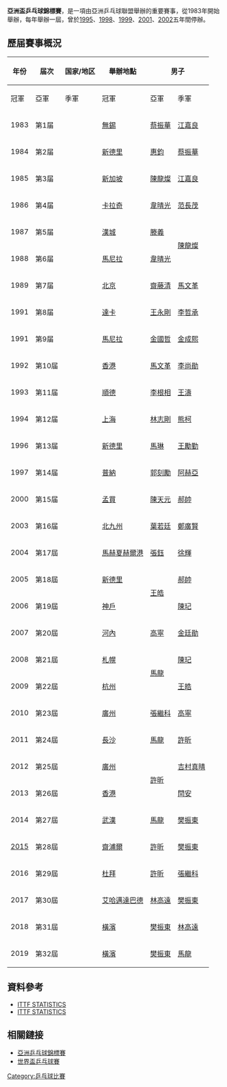 {{noteTA|G1=Table Tennis}}
'''亞洲盃乒乓球錦標賽'''，是一項由亞洲乒乓球聯盟舉辦的重要賽事，從1983年開始舉辦，每年舉辦一屆，曾於[[1995|1995]]、[[1998|1998]]、[[1999|1999]]、[[2001|2001]]、[[2002|2002]]五年間停辦。

== 歷届賽事概況 ==
{| class="wikitable" 
!rowspan=2|年份 
!rowspan=2|届次
!rowspan=2|国家/地区
!rowspan=2|舉辦地點
!colspan=3|男子
!colspan=3|女子
|-
!冠軍
!亞軍
!季軍 
!冠軍
!亞軍
!季軍 
|-
| 1983 
| 第1届	 	 	
| {{CHN}} 
| [[無錫|無錫]]
| {{flagicon|CHN}}[[蔡振華|蔡振華]]
| {{flagicon|CHN}}[[江嘉良|江嘉良]]
| {{flagicon|CHN}}[[謝賽克|謝賽克]]
| {{flagicon|CHN}}[[曹燕華|曹燕華]]
| {{flagicon|CHN}}[[童玲　(乒乓球運動員)|童玲]]
| {{flagicon|CHN}}[[焦志敏|焦志敏]]
|-
| 1984 	
| 第2届 	 	
| {{IND}}
| [[新德里|新德里]]
| {{flagicon|CHN}}[[惠鈞|惠鈞]]
| {{flagicon|CHN}}[[蔡振華|蔡振華]]
| {{flagicon|CHN}}[[謝賽克|謝賽克]]
| {{flagicon|CHN}}[[童玲　(乒乓球運動員)|童玲]]
|rowspan=2| {{flagicon|CHN}}[[倪夏蓮|倪夏蓮]]
| {{flagicon|KOR}}[[李美玉|李美玉]]
|-
| 1985
| 第3届
| {{SIN}}
| [[新加坡|新加坡]]
| {{flagicon|CHN}}[[陳龍燦|陳龍燦]]
| {{flagicon|CHN}}[[江嘉良|江嘉良]]
| {{flagicon|CHN}}[[滕義|滕義]]
| {{flagicon|CHN}}[[焦志敏|焦志敏]]
|rowspan=2|{{flagicon|PRK}}[[趙正姬|趙正姬]]
|-
| 1986
| 第4届
| {{PAK}}
| [[卡拉奇|卡拉奇]]
| {{flagicon|CHN}}[[韋晴光|韋晴光]]
| {{flagicon|CHN}}[[范長茂|范長茂]]
| {{flagicon|KOR}}[[金成熙　(乒乓球運動員)|金成熙]]
| {{flagicon|CHN}}[[胡小新|胡小新]]
| {{flagicon|CHN}}[[朱娟|朱娟]]
|-
| 1987
| 第5届
| {{KOR}}
| [[漢城|漢城]]
| {{flagicon|CHN}}[[滕義|滕義]]
|rowspan=2| {{flagicon|CHN}}[[陳龍燦|陳龍燦]]
| {{flagicon|KOR}}[[金琦澤|金琦澤]]
| {{flagicon|CHN}}[[焦志敏|焦志敏]]
|rowspan=2| {{flagicon|CHN}}[[李惠芬|李惠芬]]
| {{flagicon|KOR}}[[玄靜和|玄靜和]]
|-
| 1988
| 第6届
| {{PHI}}
| [[馬尼拉|馬尼拉]]
| {{flagicon|CHN}}[[韋晴光|韋晴光]]
| {{flagicon|KOR}}[[金澤洙|金澤洙]]
| {{flagicon|CHN}}[[鄧亞萍|鄧亞萍]]
|rowspan=2| {{flagicon|HKG|1959}}[[齊寶華|齊寶華]]
|-
| 1989
| 第7届
| {{CHN}}
| [[北京|北京]]
| {{flagicon|JPN}}[[齋藤清|齋藤清]]
| {{flagicon|CHN}}[[馬文革|馬文革]]
| {{flagicon|CHN}}[[陳龍燦|陳龍燦]]
| {{flagicon|PRK}}[[俞順福|俞順福]]
| {{flagicon|CHN}}[[喬紅|喬紅]]
|-
| 1991
| 第8届
| {{BAN}}
| [[達卡|達卡]]
| {{flagicon|CHN}}[[王永剛|王永剛]]
| {{flagicon|KOR}}[[李哲承　(乒乓球運動員)|李哲承]]
| {{flagicon|PRK}}[[金國哲|金國哲]]
| {{flagicon|PRK}}[[李金淑|李金淑]]
| {{flagicon|CHN}}[[樊建欣|樊建欣]]
| {{flagicon|CHN}}[[张琴　(乒乓球運動員)|張琴]]
|-
| 1991
| 第9届
| {{PHI}}
| [[馬尼拉|馬尼拉]]
| {{flagicon|PRK}}[[金國哲|金國哲]]
| {{flagicon|PRK}}[[金成熙|金成熙]]
| {{flagicon|KOR}}[[李哲承　(乒乓球運動員)|李哲承]]
| {{flagicon|CHN}}[[劉偉　(乒乓球運動員)|劉偉]]
| {{flagicon|CHN}}[[鄧亞萍|鄧亞萍]]
| {{flagicon|HKG|1959}}[[齊寶華|齊寶華]]
|-
| 1992
| 第10届
| {{HKG-1959}}
| [[香港|香港]]
| {{flagicon|CHN}}[[馬文革|馬文革]]
| {{flagicon|KOR}}[[李尚勛|李尚勛]]
| {{flagicon|HKG|1959}}[[盧傳淞|盧傳淞]]
| {{flagicon|CHN}}[[鄧亞萍|鄧亞萍]]
| {{flagicon|CHN}}[[高軍|高軍]]
| {{flagicon|HKG|1959}}[[陳丹蕾|陳丹蕾]]
|-
| 1993
| 第11届
| {{CHN}}
| [[順德|順德]]
| {{flagicon|PRK}}[[李根相|李根相]]
| {{flagicon|CHN}}[[王濤　(乒乓球運動員)|王濤]]
| {{flagicon|CHN}}[[劉國梁|劉國梁]]
| {{flagicon|CHN}}[[劉偉　(乒乓球運動員)|劉偉]]
| {{flagicon|CHN}}[[喬紅|喬紅]]
| {{flagicon|CHN}}[[王晨　(乒乓球運動員)|王晨]]
|-
| 1994
| 第12届
| {{CHN}}
| [[上海|上海]]
| {{flagicon|CHN}}[[林志剛|林志剛]]
| {{flagicon|CHN}}[[熊柯|熊柯]]
| {{flagicon|KOR}}[[劉南奎|劉南奎]]
| {{flagicon|CHN}}[[喬紅|喬紅]]
| {{flagicon|KOR}}[[金九京|金九京]]
| {{flagicon|SIN}}[[井浚泓|井浚泓]]
|-
| 1996
| 第13届
| {{IND}}
| [[新德里|新德里]]
| {{flagicon|CHN}}[[馬琳|馬琳]]
| {{flagicon|CHN}}[[王勵勤|王勵勤]]
| {{flagicon|JPN}}[[木方慎之介|木方慎之介]]
| {{flagicon|CHN}}[[鄔娜|鄔娜]]
| {{flagicon|CHN}}[[李菊|李菊]]
| {{flagicon|HKG|1959}}[[齊寶華|齊寶華]]
|-
| 1997
| 第14届
| {{IND}}
| [[普納|普納]]
| {{flagicon|CHN}}[[郭刻勵|郭刻勵]]
| {{flagicon|IND}}[[阿赫亞|阿赫亞]]
| {{flagicon|CHN}}[[林志剛|林志剛]]
| {{flagicon|CHN}}[[王晨　(乒乓球運動員)|王晨]]
| {{flagicon|KOR}}[[金文實|金文實]]
| {{flagicon|JPN}}[[高橋美代子|高橋美代子]]
|-
| 2000
| 第15届
| {{IND}}
| [[孟買|孟買]]
| {{flagicon|CHN}}[[陳天元|陳天元]]
| {{flagicon|CHN}}[[郝帥|郝帥]]
| {{flagicon|HKG}}[[梁柱恩|梁柱恩]]
| {{flagicon|CHN}}[[唐媛|唐媛]]
| {{flagicon|CHN}}[[郭躍|郭躍]]
|rowspan=2| {{flagicon|HKG}}[[帖雅娜|帖雅娜]]
|-
| 2003
| 第16届
| {{JPN}}
| [[北九州|北九州]]
| {{flagicon|CHN}}[[葉若廷|葉若廷]]
| {{flagicon|KOR}}[[鄭廣賢|鄭廣賢]]
| {{flagicon|CHN}}[[張洋　(乒乓球運動員)|張洋]]
| {{flagicon|CHN}}[[范瑛|范瑛]]
| {{flagicon|CHN}}[[姜華珺|姜華珺]]
|-
| 2004	
| 第17屆	
|{{IRI}}
| [[馬赫夏赫爾港|馬赫夏赫爾港]]
| {{flagicon|HKG}}[[張鈺　(乒乓球運動員)|張鈺]]
| {{flagicon|CHN}}[[徐輝　(乒乓球運動員)|徐輝]]
| {{flagicon|CHN}}[[侯英超|侯英超]]
| {{flagicon|HKG}}[[帖雅娜|帖雅娜]]
| {{flagicon|JPN}}[[福原愛|福原愛]]
| {{flagicon|SIN}}[[李佳薇　(乒乓球運動員)|李佳薇]]
|-
| 2005	
| 第18屆	
|{{IND}}
| [[新德里|新德里]]
|rowspan=2| {{flagicon|CHN}}[[王皓_(乒乓球运动员)|王皓]]
| {{flagicon|CHN}}[[郝帥|郝帥]]
| {{flagicon|HKG}}[[李靜　(乒乓球運動員)|李靜]]
| {{flagicon|CHN}}[[郭焱|郭焱]]
| {{flagicon|CHN}}[[李曉霞|李曉霞]]
| {{flagicon|HKG}}[[帖雅娜|帖雅娜]]
|-
| 2006	
| 第19屆	
|{{JPN}}
| [[神戶|神戶]]
| {{flagicon|CHN}}[[陳玘|陳玘]]
| {{flagicon|TPE}}[[蔣澎龍|蔣澎龍]]
| {{flagicon|CHN}}[[王楠|王楠]]
| {{flagicon|SIN}}[[李佳薇　(乒乓球運動員)|李佳薇]]
| {{flagicon|CHN}}[[李楠　(乒乓球運動員)|李楠]]
|-
| 2007	
| 第20屆	
|{{VET}}
| [[河內|河內]]
| {{flagicon|SIN}}[[高寧|高寧]]
| {{flagicon|KOR}}[[金廷勛|金廷勛]]
| {{flagicon|JPN}}[[水谷隼|水谷隼]]
| {{flagicon|HKG}}[[姜華珺|姜華珺]]
| {{flagicon|SIN}}[[王越古|王越古]]
| {{flagicon|JPN}}[[石川佳純|石川佳純]]
|-
| 2008	
| 第21屆	
|{{JPN}}
| [[札幌|札幌]]
|rowspan=2| {{flagicon|CHN}}[[馬龍　(乒乓球運動員)|馬龍]]
| {{flagicon|CHN}}[[陳玘|陳玘]]
| {{flagicon|SIN}}[[高寧|高寧]]
|rowspan=2| {{flagicon|CHN}}[[郭躍|郭躍]]
| {{flagicon|SIN}}[[馮天薇|馮天薇]]
| {{flagicon|SIN}}[[李佳薇　(乒乓球運動員)|李佳薇]]
|-
| 2009	
| 第22屆	
|{{CHN}}
| [[杭州|杭州]]
| {{flagicon|CHN}}[[王皓_(乒乓球运动员)|王皓]]
| {{flagicon|CHN}}[[張繼科|張繼科]]
| {{flagicon|CHN}}[[劉詩雯|劉詩雯]]
| {{flagicon|CHN}}[[丁寧|丁寧]]
|-
| 2010	
| 第23屆	
|{{CHN}}
| [[廣州|廣州]]
| {{flagicon|CHN}}[[張繼科|張繼科]]
| {{flagicon|SIN}}[[高寧|高寧]]
| {{flagicon|CHN}}[[許昕|許昕]]
| {{flagicon|CHN}}[[劉詩雯|劉詩雯]]
| {{flagicon|CHN}}[[丁寧|丁寧]]
| {{flagicon|SIN}}[[馮天薇|馮天薇]]
|-
| 2011
| 第24屆
|{{CHN}}
| [[長沙|長沙]]
| {{flagicon|CHN}}[[馬龍　(乒乓球運動員)|馬龍]]
| {{flagicon|CHN}}[[許昕|許昕]]
| {{flagicon|JPN}}[[吉田海偉|吉田海偉]]
| {{flagicon|CHN}}[[郭焱|郭焱]]
| {{flagicon|HKG}}[[姜華珺|姜華珺]]
| {{flagicon|CHN}}[[郭躍|郭躍]]
|-
| 2012
| 第25屆
|{{CHN}}
| [[廣州|廣州]]
|rowspan=2| {{flagicon|CHN}}[[許昕|許昕]]
| {{flagicon|JPN}}[[吉村真晴|吉村真晴]]
| {{flagicon|HKG}}[[江天一　(乒乓球運動員)|江天一]]
|rowspan=2| {{flagicon|CHN}}[[劉詩雯|劉詩雯]]
|rowspan=2| {{flagicon|CHN}}[[武楊|武楊]]
| {{flagicon|SIN}}[[李佳薇　(乒乓球運動員)|李佳薇]]
|-
| 2013
| 第26屆
|{{HKG}}
| [[香港|香港]]
| {{flagicon|CHN}}[[閆安|閆安]]
| {{flagicon|TPE}}[[莊智淵|莊智淵]]
| {{flagicon|JPN}}[[石川佳純|石川佳純]]
|-
| 2014
| 第27屆
|{{CHN}}
| [[武漢|武漢]]
| {{flagicon|CHN}}[[馬龍　(乒乓球運動員)|馬龍]]
| {{flagicon|CHN}}[[樊振東|樊振東]]
| {{flagicon|JPN}}[[水谷隼|水谷隼]]
| {{flagicon|CHN}}[[丁寧|丁寧]]
| {{flagicon|CHN}}[[李曉霞|李曉霞]]
| {{flagicon|SIN}}[[于夢雨|于夢雨]]
|-
| [[2015年亞洲盃乒乓球錦標賽|2015]]
| 第28屆
|{{IND}}
| [[齋浦爾|齋浦爾]]
| {{flagicon|CHN}}[[許昕|許昕]]
| {{flagicon|CHN}}[[樊振東|樊振東]]
| {{flagicon|JPN}}[[水谷隼|水谷隼]]
| {{flagicon|SIN}}[[馮天薇|馮天薇]]
| {{flagicon|CHN}}[[劉詩雯|劉詩雯]]
| {{flagicon|CHN}}[[朱雨玲|朱雨玲]]
|-
| 2016
| 第29屆
|{{UAE}}
| [[杜拜|杜拜]]
| {{flagicon|CHN}}[[許昕|許昕]]
| {{flagicon|CHN}}[[張繼科|張繼科]]
| {{flagicon|HKG}}[[黃鎮廷|黃鎮廷]]
| {{flagicon|CHN}}[[劉詩雯|劉詩雯]]
| {{flagicon|CHN}}[[李曉霞|李曉霞]]
| {{flagicon|SIN}}[[馮天薇|馮天薇]]
|-
| 2017
| 第30屆
|{{IND}}
| [[艾哈邁達巴德|艾哈邁達巴德]]
| {{flagicon|CHN}}[[林高遠|林高遠]]
| {{flagicon|CHN}}[[樊振東|樊振東]]
| {{flagicon|KOR}}[[李相秀|李相秀]]
| {{flagicon|CHN}}[[朱雨玲|朱雨玲]]
| {{flagicon|CHN}}[[劉詩雯|劉詩雯]]
| {{flagicon|JPN}}[[石川佳純|石川佳純]]
|-
| 2018
| 第31屆
|{{JPN}}
| [[橫濱|橫濱]]
| {{flagicon|CHN}}[[樊振東|樊振東]]
| {{flagicon|CHN}}[[林高遠|林高遠]]
| {{flagicon|KOR}}[[李相秀|李相秀]]
| {{flagicon|CHN}}[[朱雨玲|朱雨玲]]
| {{flagicon|CHN}}[[陳夢|陳夢]]
| {{flagicon|JPN}}[[石川佳純|石川佳純]]
|-
| 2019
| 第32屆
|{{JPN}}
| [[橫濱|橫濱]]
| {{flagicon|CHN}}[[樊振東|樊振東]]
| {{flagicon|CHN}}[[馬龍　(乒乓球運動員)|馬龍]]
| {{flagicon|JPN}}[[丹羽孝希|丹羽孝希]]
| {{flagicon|CHN}}[[朱雨玲|朱雨玲]]
| {{flagicon|CHN}}[[陳夢|陳夢]]
| {{flagicon|JPN}}[[石川佳純|石川佳純]] 
|}

== 資料參考 ==
*[https://web.archive.org/web/20140131032759/http://www.ittf.com/ittf_stats/Search_By_Results1.asp?FormName=Search&FormAction=search&s_EVENTS=ASC&s_Evnt=&s_Gender=Male&From=1926&To= ITTF STATISTICS]
*[https://web.archive.org/web/20140131034424/http://www.ittf.com/ittf_stats/Search_By_Results1.asp?FormName=Search&FormAction=search&s_EVENTS=ASC&s_Evnt=&s_Gender=Female&From=1926&To=  ITTF STATISTICS]

== 相關鏈接 ==
*[[亞洲乒乓球錦標賽|亞洲乒乓球錦標賽]]
*[[世界盃乒乓球賽|世界盃乒乓球賽]]

[[Category:乒乓球比賽|Category:乒乓球比賽]]